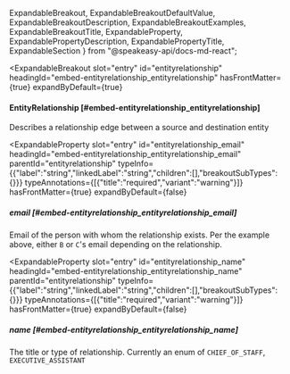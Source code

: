   ExpandableBreakout,
  ExpandableBreakoutDefaultValue,
  ExpandableBreakoutDescription,
  ExpandableBreakoutExamples,
  ExpandableBreakoutTitle,
  ExpandableProperty,
  ExpandablePropertyDescription,
  ExpandablePropertyTitle,
  ExpandableSection
} from "@speakeasy-api/docs-md-react";

<ExpandableSection>

<ExpandableBreakout
  slot="entry"
  id="entityrelationship"
  headingId="embed-entityrelationship_entityrelationship"
  hasFrontMatter={true}
  expandByDefault={true}
>

<ExpandableBreakoutTitle slot="title">

#### EntityRelationship [#embed-entityrelationship_entityrelationship]

</ExpandableBreakoutTitle>

<ExpandableBreakoutDescription slot="description">

Describes a relationship edge between a source and destination entity

</ExpandableBreakoutDescription>

<ExpandableBreakoutExamples slot="examples">

</ExpandableBreakoutExamples>

<ExpandableBreakoutDefaultValue slot="defaultValue">

</ExpandableBreakoutDefaultValue>

</ExpandableBreakout>

<ExpandableProperty
  slot="entry"
  id="entityrelationship_email"
  headingId="embed-entityrelationship_entityrelationship_email"
  parentId="entityrelationship"
  typeInfo={{"label":"string","linkedLabel":"string","children":[],"breakoutSubTypes":{}}}
  typeAnnotations={[{"title":"required","variant":"warning"}]}
  hasFrontMatter={true}
  expandByDefault={false}
>

<ExpandablePropertyTitle slot="title">

##### email [#embed-entityrelationship_entityrelationship_email]

</ExpandablePropertyTitle>

<ExpandablePropertyDescription slot="description">

Email of the person with whom the relationship exists. Per the example above, either `B` or `C`'s email depending on the relationship.

</ExpandablePropertyDescription>

</ExpandableProperty>

<ExpandableProperty
  slot="entry"
  id="entityrelationship_name"
  headingId="embed-entityrelationship_entityrelationship_name"
  parentId="entityrelationship"
  typeInfo={{"label":"string","linkedLabel":"string","children":[],"breakoutSubTypes":{}}}
  typeAnnotations={[{"title":"required","variant":"warning"}]}
  hasFrontMatter={true}
  expandByDefault={false}
>

<ExpandablePropertyTitle slot="title">

##### name [#embed-entityrelationship_entityrelationship_name]

</ExpandablePropertyTitle>

<ExpandablePropertyDescription slot="description">

The title or type of relationship. Currently an enum of `CHIEF_OF_STAFF`, `EXECUTIVE_ASSISTANT`

</ExpandablePropertyDescription>

</ExpandableProperty>

</ExpandableSection>